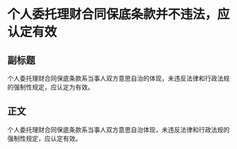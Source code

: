 # 个人委托理财合同保底条款并不违法，应认定有效
## 副标题
个人委托理财合同保底条款系当事人双方意思自治的体现，未违反法律和行政法规的强制性规定，应认定为有效。
## 正文
个人委托理财合同保底条款系当事人双方意思自治体现，未违反法律和行政法规的强制性规定，应认定有效。